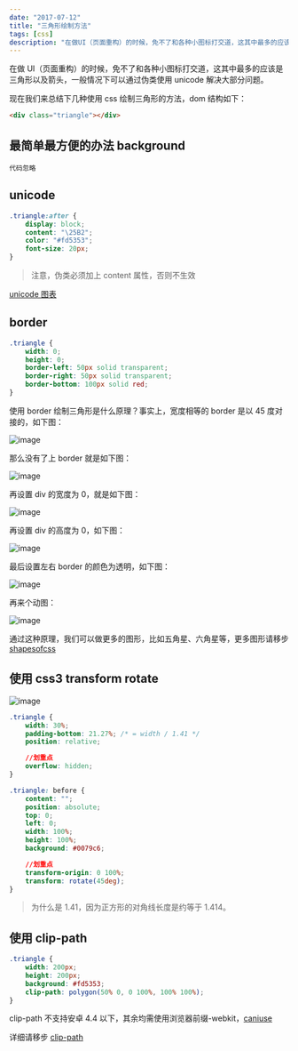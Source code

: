 ```yaml
---
date: "2017-07-12"
title: "三角形绘制方法"
tags: [css]
description: "在做UI（页面重构）的时候，免不了和各种小图标打交道，这其中最多的应该是三角形以及箭头"
---
```


在做 UI（页面重构）的时候，免不了和各种小图标打交道，这其中最多的应该是三角形以及箭头，一般情况下可以通过伪类使用 unicode 解决大部分问题。

现在我们来总结下几种使用 css 绘制三角形的方法，dom 结构如下：

```html
<div class="triangle"></div>
```

## 最简单最方便的办法 background

```
代码忽略
```

## unicode

```css
.triangle:after {
	display: block;
	content: "\25B2";
	color: "#fd5353";
	font-size: 20px;
}
```

> 注意，伪类必须加上 content 属性，否则不生效

[unicode 图表](http://www.w3cplus.com/solution/css3content/images/html.png)

## border

```css
.triangle {
	width: 0;
	height: 0;
	border-left: 50px solid transparent;
	border-right: 50px solid transparent;
	border-bottom: 100px solid red;
}
```

使用 border 绘制三角形是什么原理？事实上，宽度相等的 border 是以 45 度对接的，如下图：

![image](https://i.stack.imgur.com/hZefy.png)

那么没有了上 border 就是如下图：

![image](https://i.stack.imgur.com/uV9Q5.png)

再设置 div 的宽度为 0，就是如下图：

![image](https://i.stack.imgur.com/K1A7G.png)

再设置 div 的高度为 0，如下图：

![image](https://i.stack.imgur.com/NsmsW.png)

最后设置左右 border 的颜色为透明，如下图：

![image](https://i.stack.imgur.com/B42zY.png)

再来个动图：

![image](https://i.stack.imgur.com/vYvqa.gif)

通过这种原理，我们可以做更多的图形，比如五角星、六角星等，更多图形请移步[shapesofcss](https://css-tricks.com/examples/ShapesOfCSS/)

## 使用 css3 transform rotate

![image](https://i.stack.imgur.com/mEaS1.jpg)

```css
.triangle {
	width: 30%;
	padding-bottom: 21.27%; /* = width / 1.41 */
	position: relative;

	//划重点
	overflow: hidden;
}

.triangle: before {
	content: "";
	position: absolute;
	top: 0;
	left: 0;
	width: 100%;
	height: 100%;
	background: #0079c6;

	//划重点
	transform-origin: 0 100%;
	transform: rotate(45deg);
}
```

> 为什么是 1.41，因为正方形的对角线长度是约等于 1.414。

## 使用 clip-path

```css
.triangle {
	width: 200px;
	height: 200px;
	background: #fd5353;
	clip-path: polygon(50% 0, 0 100%, 100% 100%);
}
```

clip-path 不支持安卓 4.4 以下，其余均需使用浏览器前缀-webkit，[caniuse](http://caniuse.com/#feat=css-clip-path)

详细请移步 [clip-path](https://developer.mozilla.org/zh-CN/docs/Web/CSS/clip-path)
